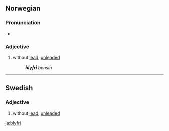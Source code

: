 ==Norwegian==

===Pronunciation===
* {{IPA|/bluifree/|lang=no}}

===Adjective===
{{infl|no|adjective|uncomparable}}

# without [[lead]], [[unleaded]]
#: '''''blyfri''' bensin''

----

==Swedish==

===Adjective===
{{infl|sv|adjective|uncomparable}}

# without [[lead]], [[unleaded]]

[[ja:blyfri]]